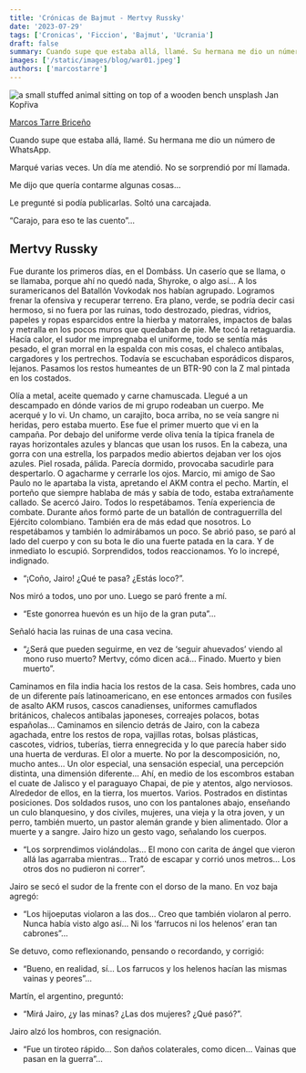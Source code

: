 ```yaml
---
title: 'Crónicas de Bajmut - Mertvy Russky'
date: '2023-07-29'
tags: ['Cronicas', 'Ficcion', 'Bajmut', 'Ucrania']
draft: false
summary: Cuando supe que estaba allá, llamé. Su hermana me dio un número de WhatsApp. Marqué varias veces. Un día me atendió. No se sorprendió por mí llamada. Me dijo que quería contarme algunas cosas… Le pregunté si podía publicarlas. Soltó una carcajada. “Carajo, para eso te las cuento”…
images: ['/static/images/blog/war01.jpeg']
authors: ['marcostarre']
---
```


![a small stuffed animal sitting on top of a wooden bench unsplash Jan Kopřiva](/static/images/blog/war01.jpeg)

[Marcos Tarre Briceño](https://twitter.com/marcostarre)

Cuando supe que estaba allá, llamé. Su hermana me dio un número de WhatsApp.

Marqué varias veces. Un día me atendió. No se sorprendió por mí llamada.

Me dijo que quería contarme algunas cosas…

Le pregunté si podía publicarlas. Soltó una carcajada.

“Carajo, para eso te las cuento”…

## Mertvy Russky

Fue durante los primeros días, en el Dombáss. Un caserío que se llama, o se llamaba, porque ahí no quedó nada, Shyroke, o algo así… A los suramericanos del Batallón Vovkodak nos habían agrupado. Logramos frenar la ofensiva y recuperar terreno. Era plano, verde, se podría decir casi hermoso, si no fuera por las ruinas, todo destrozado, piedras, vidrios, papeles y ropas esparcidos entre la hierba y matorrales, impactos de balas y metralla en los pocos muros que quedaban de pie. Me tocó la retaguardia. Hacía calor, el sudor me impregnaba el uniforme, todo se sentía más pesado, el gran morral en la espalda con mis cosas, el chaleco antibalas, cargadores y los pertrechos. Todavía se escuchaban esporádicos disparos, lejanos. Pasamos los restos humeantes de un BTR-90 con la Z mal pintada en los costados.

Olía a metal, aceite quemado y carne chamuscada. Llegué a un descampado en dónde varios de mi grupo rodeaban un cuerpo. Me acerqué y lo vi. Un chamo, un carajito, boca arriba, no se veía sangre ni heridas, pero estaba muerto. Ese fue el primer muerto que vi en la campaña. Por debajo del uniforme verde oliva tenía la típica franela de rayas horizontales azules y blancas que usan los rusos. En la cabeza, una gorra con una estrella, los parpados medio abiertos dejaban ver los ojos azules. Piel rosada, pálida. Parecía dormido, provocaba sacudirle para despertarlo. O agacharme y cerrarle los ojos. Marcio, mi amigo de Sao Paulo no le apartaba la vista, apretando el AKM contra el pecho. Martín, el porteño que siempre hablaba de más y sabía de todo, estaba extrañamente callado. Se acercó Jairo. Todos lo respetábamos. Tenía experiencia de combate. Durante años formó parte de un batallón de contraguerrilla del Ejército colombiano. También era de más edad que nosotros. Lo respetábamos y también lo admirábamos un poco. Se abrió paso, se paró al lado del cuerpo y con su bota le dio una fuerte patada en la cara. Y de inmediato lo escupió. Sorprendidos, todos reaccionamos. Yo lo increpé, indignado.

- “¡Coño, Jairo! ¿Qué te pasa? ¿Estás loco?”.

Nos miró a todos, uno por uno. Luego se paró frente a mí.

- “Este gonorrea huevón es un hijo de la gran puta”…

Señaló hacia las ruinas de una casa vecina.

- “¿Será que pueden seguirme, en vez de ‘seguir ahuevados’ viendo al mono ruso muerto? Mertvy, cómo dicen acá… Finado. Muerto y bien muerto”.

Caminamos en fila india hacia los restos de la casa. Seis hombres, cada uno de un diferente país latinoamericano, en ese entonces armados con fusiles de asalto AKM rusos, cascos canadienses, uniformes camuflados británicos, chalecos antibalas japoneses, correajes polacos, botas españolas… Caminamos en silencio detrás de Jairo, con la cabeza agachada, entre los restos de ropa, vajillas rotas, bolsas plásticas, cascotes, vidrios, tuberías, tierra ennegrecida y lo que parecía haber sido una huerta de verduras. El olor a muerte. No por la descomposición, no, mucho antes… Un olor especial, una sensación especial, una percepción distinta, una dimensión diferente… Ahí, en medio de los escombros estaban el cuate de Jalisco y el paraguayo Chapai, de pie y atentos, algo nerviosos. Alrededor de ellos, en la tierra, los muertos. Varios. Postrados en distintas posiciones. Dos soldados rusos, uno con los pantalones abajo, enseñando un culo blanquesino, y dos civiles, mujeres, una vieja y la otra joven, y un perro, también muerto, un pastor alemán grande y bien alimentado. Olor a muerte y a sangre. Jairo hizo un gesto vago, señalando los cuerpos.

- “Los sorprendimos violándolas… El mono con carita de ángel que vieron allá las agarraba mientras… Trató de escapar y corrió unos metros… Los otros dos no pudieron ni correr”.

Jairo se secó el sudor de la frente con el dorso de la mano. En voz baja agregó:

- “Los hijoeputas violaron a las dos… Creo que también violaron al perro. Nunca había visto algo así… Ni los ‘farrucos ni los helenos’ eran tan cabrones”…

Se detuvo, como reflexionando, pensando o recordando, y corrigió:

- “Bueno, en realidad, sí… Los farrucos y los helenos hacían las mismas vainas y peores”…

Martín, el argentino, preguntó:

- “Mirá Jairo, ¿y las minas? ¿Las dos mujeres? ¿Qué pasó?”.

Jairo alzó los hombros, con resignación.

- “Fue un tiroteo rápido… Son daños colaterales, como dicen… Vainas que pasan en la guerra”…
